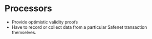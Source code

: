 # Processors

* Provide optimistic validity proofs
* Have to record or collect data from a particular Safenet transaction themselves.
